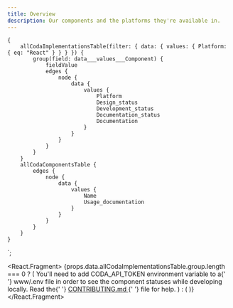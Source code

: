 ```yaml
---
title: Overview
description: Our components and the platforms they're available in.
---
```



    {
        allCodaImplementationsTable(filter: { data: { values: { Platform: { eq: "React" } } } }) {
            group(field: data___values___Component) {
                fieldValue
                edges {
                    node {
                        data {
                            values {
                                Platform
                                Design_status
                                Development_status
                                Documentation_status
                                Documentation
                            }
                        }
                    }
                }
            }
        }
        allCodaComponentsTable {
            edges {
                node {
                    data {
                        values {
                            Name
                            Usage_documentation
                        }
                    }
                }
            }
        }
    }
`;

<React.Fragment>
    {props.data.allCodaImplementationsTable.group.length === 0 ? (
        <Alert type="warning" title="Where are the components?">
            You'll need to add <InlineCode>CODA_API_TOKEN</InlineCode> environment variable to a{' '}
            <InlineCode>www/.env</InlineCode> file in order to see the component statuses while
            developing locally. Read the{' '}
            <a
                href="https://github.com/thumbtack/thumbprint/blob/master/CONTRIBUTING.md"
                target="_blank"
                rel="noopener noreferrer"
            >
                CONTRIBUTING.md
            </a>{' '}
            file for help.
        </Alert>
    ) : (
        <ComponentOverview
            data={props.data}
            initialFilter={props.location.state.initialFilter}
            currentPlatform="react"
        />
    )}
</React.Fragment>
